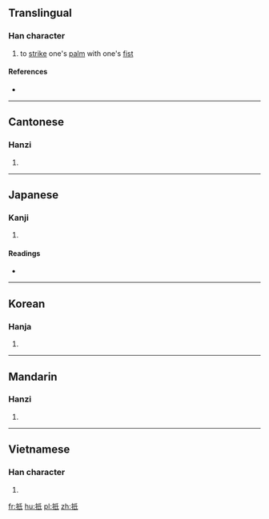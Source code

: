 {{also|抵}}
==Translingual==

===Han character===
{{Han char|rn=64|rad=手|as=04|sn=7|four=5204<sub>0</sub>|canj=手竹女心 (QHVP)|ids=⿰[[扌]][[氏]]}}

# to [[strike]] one's [[palm]] with one's [[fist]]

====References====
* {{Han ref|kx=0419.130|dkj=11846|dj=0766.050|hdz=31841.060|uh=627A|ud=25210|bh=CAEF|bd=51951}}

----

==Cantonese==

===Hanzi===
{{yue-hanzi|jyut=[[zi2]]|y=ji2}}

# {{defn|lang=yue|sort=手04}}

----

==Japanese==

===Kanji===
{{ja-kanji|grade=|rs=手04}}

# {{defn|lang=ja|sort=手04}}

====Readings====
* {{ja-readings|on=[[てい]] (tei)|kun=[[あたる]] (ataru), [[あてる]] (ateru)}}

----

==Korean==

===Hanja===
{{ko-hanja|hangeul=지|eumhun=|rv=ji|mr=chi|y=ci}}

# {{defn|lang=ko|sort=手04}}

----

==Mandarin==

===Hanzi===
{{cmn-hanzi|pin=[[zhǐ]] ([[zhi3]])|wg=chih<sup>3</sup>}}

# {{defn|lang=cmn|sort=手04}}

----

==Vietnamese==

===Han character===
{{vi-readings|rs=手04| hanviet = chỉ}}

# {{defn|lang=vi|sort=手04}}

[[fr:扺]]
[[hu:扺]]
[[pl:扺]]
[[zh:扺]]